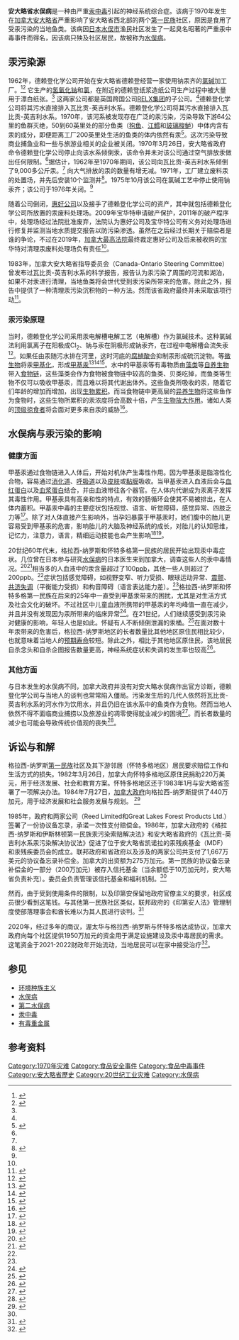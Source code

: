 {{Medical}}
'''安大略省水俣病'''是一种由严重[[汞中毒|汞中毒]]引起的神经系统综合症。该病于1970年发生在[[加拿大|加拿大]][[安大略省|安大略省]]严重影响了安大略省西北部的两个[[第一民族|第一民族]]社区，原因是食用了受汞污染的当地鱼类。该病因[[日本|日本]][[水俣市|水俣市]]渔民社区发生了一起臭名昭著的严重汞中毒事件而得名，因该病只殃及社区居民，故被称为[[水俣病|水俣病]]。

== 汞污染源 ==
1962年，德赖登化学公司开始在安大略省德赖登经营一家使用钠汞齐的[[氯碱法|氯碱]]加工厂。<ref name="itri">{{cite journal|author1=D'ltri, P A  |author2=D'ltri, F M | title=Mercury contamination: A human tragedy | journal=Environmental Management | volume=2 | issue=1 | pages=3–16 |date=January 1978 | issn=1432-1009 | doi=10.1007/BF01866442}}</ref><ref name="mcdonald">{{cite journal | author=McDonald, A | title=Indigenous peoples' vulnerabilities exposed: Lessons learned from Canada's Minamata incident: An Environmental analysis based on the case study of methyl-mercury pollution in northwestern Ontario, Canada | book-title=JACS Conference 2007 | publisher=Japanese Association for Canadian Studies | url=http://jacs.jp/AnnualConf2007/JACS2007/JACS2007resume/20070923mcdonald-e.pdf | format=PDF | access-date=2007-12-14 | archive-url=https://web.archive.org/web/20071014080420/http://www.jacs.jp/AnnualConf2007/JACS2007/JACS2007resume/20070923mcdonald-e.pdf | archive-date=2007-10-14 | dead-url=no }}</ref> 它生产的[[氢氧化钠|氢氧化钠]]和[[氯|氯]]，在附近的德赖登纸浆造纸公司生产过程中被大量用于漂白纸张。<ref name="itri"/>  这两家公司都是英国跨国公司[[RELX集团|RELX集团]]的子公司。<ref name="itri"/>德赖登化学公司将其污水直接排入瓦比贡-英吉利水系。德赖登化学公司将其污水直接排入瓦比贡-英吉利水系。1970年，该河系被发现存在广泛的汞污染，污染导致下游64公里的鱼群灭绝，50到60英里处的部分鱼类（[[狗鱼|狗鱼]]、[[江鳕|江鳕]]和[[玻璃梭鲈|玻璃梭鲈]]）中体内含有汞的成分，即便距离工厂200英里处生活的鱼类的体内依然有汞<ref>{{cite journal |author1=Norvald Fimreite |author2=Lincoln M. Reynolds |title=Mercury Contamination of Fish in Northwestern Ontario |journal=The Journal of Wildlife Management |date=1973 |volume=37 |issue=01 |doi=10.2307/3799739 |pages=62-68}}</ref>。这次污染导致商业捕鱼业和一些与旅游业相关的企业被关闭。1970年3月26日，安大略省政府命令德赖登化学公司停止向该水系倾倒汞，该命令并未对该公司通过空气排放汞做出任何限制。<ref name="mcdonald"/>据估计，1962年至1970年期间，该公司向瓦比贡-英吉利水系倾倒了9,000多公斤汞。<ref name="mcdonald"/> 向大气排放的汞的数量有增无减。1971年，工厂建立废料汞的处置场，并先后安装10个监测井<ref name="裁定">{{cite web |title=Supreme Court rules companies are responsible for cleanup of Grassy Narrows site |url=https://globalnews.ca/news/6262595/supreme-court-grassy-narrows-mercury-cleanup/ |website=Global News |accessdate=2021-02-04 |archive-date=2021-01-16 |archive-url=https://web.archive.org/web/20210116062125/https://globalnews.ca/news/6262595/supreme-court-grassy-narrows-mercury-cleanup/ |dead-url=no }}</ref>。1975年10月该公司在氯碱工艺中停止使用钠汞齐；该公司于1976年关闭。<ref name="mcdonald"/>

随着公司倒闭，[[惠好公司|惠好公司]]以及{{link-en|宝华特|bowater}}接手了德赖登化学公司的资产，其中就包括德赖登化学公司所放置的汞废料处理场。2009年宝华特申请破产保护，2011年的破产程序中，处理场经过法院批准废弃，法院认为惠好公司及宝华特公司有义务对处理场进行修复并监测当地水质提交报告以防污染渗透。虽然在之后经过长期关于赔偿者是谁的争论，不过在2019年，[[加拿大最高法院|加拿大最高法院]]最终裁定惠好公司及后来被{{link-en|坚毅林产品公司|Resolute Forest Products}}收购的宝华特对清理汞废料处理场负有责任<ref name="裁定"/>。

1983年，加拿大安大略省指导委员会（Canada-Ontario Steering Committee）曾发布过瓦比贡-英吉利水系的科学报告，报告认为汞污染了周围的河流和湖泊，如果不对汞进行清理，当地鱼类将会世代受到汞污染所带来的危害。除此之外，报告中提供了一种清理汞污染沉积物的一种方法。然而该省政府最终并未采取该项行动<ref>{{cite web |author1=Jayme Poisson |author2=David Bruser |title=Province ignored minister's 1984 recommendation to clean up mercury in river near Grassy Narrows |url=https://www.thespec.com/news/ontario/2016/07/04/province-ignored-minister-s-1984-recommendation-to-clean-up-mercury-in-river-near-grassy-narrows.html |website=The Hamilton Spectator |date=2016-07-04 |accessdate=2021-02-04}}</ref>。

=== 汞污染原理 ===
当时，德赖登化学公司采用汞电解槽电解工艺（{{link-en|卡斯纳-凯耳纳法|Castner–Kellner process}}电解槽）作为氯碱技术。这种氯碱法利用氯离子在阳极成Cl<sub>2</sub>、钠与汞在阴极形成钠汞齐，在过程中电解槽会流失汞<ref>{{cite web |title=Manufacture of NaOH Caster Kellner’s Process |url=https://tyrocity.com/topic/manufacture-of-naoh-caster-kellners-process/ |website=Tyrocity |accessdate=2021-02-03 |archive-date=2020-11-30 |archive-url=https://web.archive.org/web/20201130235700/https://tyrocity.com/topic/manufacture-of-naoh-caster-kellners-process/ |dead-url=no }}</ref>。如果任由汞随污水排在河里，这时河底的[[腐植酸|腐植酸]]会抑制汞形成硫沉淀物。{{link-en|硫酸还原细菌|Sulfate-reducing microorganism}}等[[微生物|微生物]]将汞[[甲基化|甲基化]]，形成[[甲基汞|甲基汞]]<ref>{{cite journal |author1=M. K. Hamdy |author2=O. R. Noyes |title=Formation of Methyl Mercury by Bacteria |journal=applied microbiology |date=1975 |volume=30 |issue=03 |pages=424–432}}</ref><ref>{{cite journal |author1=G. C. Compeau |author2=R. Bartha |title=Sulfate-Reducing Bacteria: Principal Methylators of Mercury in Anoxic Estuarine Sediment |journal=Applied and Environmental Microbiology |date=1985 |volume=50 |issue=02 |pages=498–502}}</ref><ref>{{cite journal |author1=Mitchell Berman |author2=Richard Bartha |title=Levels of chemical versus biological methylation of mercury in sediments |journal=Bulletin of Environmental Contamination and Toxicology |date=1986 |issue=36 |pages=401–404}}</ref>。水中的甲基汞等有毒物质由[[藻类|藻类]]等[[自养生物|自养生物]]带入[[食物链|食物链]]，这些藻类会作为食物被食物链中较高的鱼类、贝类吃掉，而鱼类等生物不仅可以吸收甲基汞，而且难以将其代谢出体外。这些鱼类所吸收的汞，随着它们年龄的增加而增加，出现[[生物累积|生物累积]]。而当食物链中更高层的[[异养生物|异养生物]]将这些鱼作为食物时，这些生物所累积的汞浓度将会高数十倍，产生[[生物放大作用|生物放大作用]]。诸如人类的[[顶级掠食者|顶级掠食者]]将会面对更多来自汞的威胁<ref>{{cite web |title=Mercury in the food chain |url=https://www.canada.ca/en/environment-climate-change/services/pollutants/mercury-environment/health-concerns/food-chain.html |website=Government of Canada |accessdate=2021-02-03 |archive-date=2021-01-15 |archive-url=https://web.archive.org/web/20210115215044/https://www.canada.ca/en/environment-climate-change/services/pollutants/mercury-environment/health-concerns/food-chain.html |dead-url=no }}</ref>。

== 水俣病与汞污染的影响 ==
=== 健康方面 ===
甲基汞通过食物链进入人体后，开始对机体产生毒性作用。因为甲基汞是脂溶性化合物，容易通过[[消化道|消化道]]、[[呼吸道|呼吸道]]以及[[皮肤|皮肤]]或[[黏膜|黏膜]]吸收。当甲基汞进入血液后会与[[血红蛋白|血红蛋白]]以及[[血浆蛋白|血浆蛋白]]结合，并由血液带往各个器官。在人体内代谢成为汞离子发挥其毒性作用。甲基汞具有高亲和性的特点，有效的肠循环会使其不易被排出，在人体内蓄积。甲基汞中毒的主要症状包括视觉、语言、听觉障碍，感觉异常、四肢乏力等<ref>{{cite journal |author1=李春英 |author2=邱炳源 |title=甲基汞的毒性作用 |journal=甲基汞的毒性作用 |date=2001 |volume=35 |issue=06 |pages=420-421}}</ref>。除了对人体直接产生影响外，当孕妇暴露于甲基汞时，她们腹中的胎儿更容易受到甲基汞的危害，影响胎儿的大脑及神经系统的成长，对胎儿的认知思维，记忆力，注意力，语言，精细运动技能也会产生影响<ref>{{cite web |title=Health Effects of Exposures to Mercury |url=https://www.epa.gov/mercury/health-effects-exposures-mercury |website=United States Environmental Protection Agency |accessdate=2021-02-04 |archive-date=2021-03-10 |archive-url=https://web.archive.org/web/20210310175609/https://www.epa.gov/mercury/health-effects-exposures-mercury |dead-url=no }}</ref><ref>{{cite journal |author1=Donna Mergler et al, |title=Methylmercury exposure and health effects in humans: a worldwide concern |journal=Ambio |date=2007 |volume=36 |issue=01 |pages=3-11 |doi=10.1579/0044-7447(2007)36[3:meahei]2.0.co;2}}</ref>。

20世纪60年代末，格拉西-纳罗斯和怀特多格第一民族的居民开始出现汞中毒症状。几位曾在日本参与研究[[水俣病|水俣病]]的日本医生来到加拿大，调查这些人的汞中毒情况。<ref name="qcnc">{{cite book | title=Mercury Poisoning | publisher=Quaker Committee for Native Concerns, Toronto, Canada | volume=CX16 | year=1976 | url=http://www.connexions.org/CxLibrary/CX16.htm | access-date=2007-12-14 | archive-date=2017-03-05 | archive-url=https://web.archive.org/web/20170305104956/http://www.connexions.org/CxLibrary/CX16.htm | dead-url=no }}</ref><ref name="harada">{{cite journal|author=Harada, M, Fujino, T, Akagi, T, and Nishigaki, S | title=Epidemiological and clinical study and historical background of mercury pollution on Indian Reservations in Northwestern Ontario, Canada | journal=Bulletin of the Institute of Constitutional Medicine, [[Kumamoto_University|Kumamoto University]], [[Kumamoto,_Japan|Kumamoto, Japan]] | volume=26 | pages=169–184}}</ref>相当多的人血液中的汞含量超过了100[[ppb|ppb]]，其他一些人则超过了200ppb。<ref name="harada"/>症状包括感觉障碍，如视野变窄、听力受损、眼球运动异常、[[震颤|震颤]]、[[共济失调|共济失调]]（平衡能力受损）和构音障碍（语言表达能力差）。<ref name="harada"/>格拉西-纳罗斯和怀特多格第一民族在后来的25年中一直受到甲基汞带来的困扰，尤其是对生活方式及社会文化的破坏。不过社区中儿童血液所携带的甲基汞的年均峰值一直在减少，并且并没有发现因为汞所带来的临床异常<ref>{{cite journal |author1=Brian Wheatley |author2=Sylvain Paradis |author3=Maryse Lassonde |author4=Marie-France Giguere |author5=Serge Tanguay |title=Exposure Patterns and Long Term Sequelae on Adults and Children in Two Canadian Indigenous Communities Exposed to Methylmercury |url=https://archive.org/details/sim_water-air-and-soil-pollution_1997-06_97_1-2/page/63 |journal=Water, Air, and Soil Pollution |date=1997 |volume=97 |pages=63–73 |doi=10.1023/A:1018311228405}}</ref>。在21世纪，人们继续感受到汞污染对健康的影响，年轻人也是如此。怀疑有人不断倾倒泄漏的汞桶。<ref name="NYT41917">{{cite news|author1=Susan Goldberg|title=The Town Where Mercury Still Rises|url=https://www.nytimes.com/2017/04/19/opinion/the-town-where-mercury-still-rises.html|access-date=April 19, 2017|work=The New York Times|date=April 19, 2017|archive-date=2021-02-04|archive-url=https://web.archive.org/web/20210204102152/https://www.nytimes.com/2017/04/19/opinion/the-town-where-mercury-still-rises.html|dead-url=no}}</ref>在面对数十年汞带来的危害后，格拉西-纳罗斯地区的长者数量比其他地区原住民相比较少，也就意味着当地人的[[预期寿命|预期寿命]]较短。除此之外，相比于其他地区原住民，该地居民自杀念头和自杀企图报告数量更高，神经系统症状和失调的发生率也较高<ref>{{cite web |author1=Jayme Poisson |author2=David Bruser |title=Landmark study reveals ‘clear evidence’ of mercury’s toll on health in Grassy Narrows |url=https://www.thestar.com/news/investigations/2018/05/24/landmark-study-reveals-clear-evidence-of-mercurys-toll-on-health-in-grassy-narrows.html |website=Toronto Star |accessdate=2021-02-04 |archive-date=2021-02-13 |archive-url=https://web.archive.org/web/20210213011533/https://www.thestar.com/news/investigations/2018/05/24/landmark-study-reveals-clear-evidence-of-mercurys-toll-on-health-in-grassy-narrows.html |dead-url=no }}</ref>。

=== 其他方面 ===
与日本发生的水俣病不同，加拿大政府并没有对安大略水俣病作出官方诊断，德赖登化学公司与当地人的谈判也常常陷入僵局。污染发生后的几代人依然将瓦比贡-英吉利水系的河水作为饮用水，并且仍旧在该水系中的鱼类作为食物。然而当地人依然不得不面临商业捕捞以及旅游业的凋零使得就业减少的困境<ref>{{cite journal |author1=Adam Mosa |author2=Jacalyn Duffin |title=The interwoven history of mercury poisoning in Ontario and Japan |journal=Canadian Medical Association Journal |date=2017 |volume=189 |issue=05 |pages=E213–E215 |doi=10.1503/cmaj.160943}}</ref>。而长者数量的减少也可能会导致传统价值观的丧失<ref>{{cite web |author1=SHELBY GILSON |title=‘My Ears Keep Ringing All the Time’: Mercury Poisoning Among Grassy Narrows First Nation |url=https://pulitzercenter.org/reporting/my-ears-keep-ringing-all-time-mercury-poisoning-among-grassy-narrows-first-nation |website=Pulitzer Center |accessdate=2021-02-04 |archive-date=2020-11-01 |archive-url=https://web.archive.org/web/20201101072345/https://pulitzercenter.org/reporting/my-ears-keep-ringing-all-time-mercury-poisoning-among-grassy-narrows-first-nation |dead-url=no }}</ref>。

== 诉讼与和解 ==
格拉西-纳罗斯[[第一民族|第一民族]]社区及其下游邻居{{link-en|瓦巴辛蒙独立国|Wabaseemoong Independent Nations}}（怀特多格地区）居民要求赔偿工作和生活方式的损失。1982年3月26日，加拿大向怀特多格地区原住民捐助220万美元，用于经济发展、社会和教育方案。怀特多格地区还于1983年1月与安大略省签署了一项解决办法。1984年7月27日，[[加拿大政府|加拿大政府]]向格拉西-纳罗斯提供了440万加元，用于经济发展和社会服务发展与规划。
<ref name="inac">{{Cite web |url=http://www.ainc-inac.gc.ca/on/ewr_e.html |title=Ontario Region - Information Sheets - English-Wabigoon River Mercury Compensation - Indian and Northern Affairs Canada<!-- Bot generated title --> |access-date=2007-10-25 |archive-url=https://web.archive.org/web/20080311015530/http://www.ainc-inac.gc.ca/on/ewr_e.html |archive-date=2008-03-11 |dead-url=yes }}</ref>

1985年，政府和两家公司（Reed Limited和Great Lakes Forest Products Ltd.）签署了一份协议备忘录，承诺一次性支付赔偿金。1986年，加拿大政府的《格拉西-纳罗斯和伊斯林顿第一民族汞污染索赔解决法》和安大略省政府的《瓦比贡-英吉利水系汞污染解决协议法》促进了位于安大略省凯诺拉的汞残疾基金（MDF）和汞残疾委员会的成立。联邦政府和省政府以及涉及的两家公司共支付了1,667万美元的协议备忘录补偿金。加拿大的出资额为275万加元。第一民族的协议备忘录补偿金的一部分（200万加元）被存入信托基金（当余额低于10万加元时，安大略省负责补充）。委员会负责管理该信托基金和福利机制。<ref name="inac"/>

然而，由于受到使用条件的限制，以及印第安保留地政府官僚主义的要求，社区成员很少看到这笔钱。与其他第一民族社区类似，联邦政府的《印第安人法》管理制度使部落理事会和酋长难以为其人民进行谈判。<ref>{{Cite web |url=http://newsocialist.org/newsite/index.php?id=239 |title=New Socialist: Grassy Narrows: History of the fight<!-- Bot generated title --> |access-date=2007-10-25 |archive-url=https://web.archive.org/web/20080316151257/http://newsocialist.org/newsite/index.php?id=239 |archive-date=2008-03-16 |dead-url=yes }}</ref>

2020年，经过多年的商议，渥太华与格拉西-纳罗斯与怀特多格达成协议，加拿大政府向每个社区提供1950万加元的资金用于满足设施建设及汞中毒居民的需求。这笔资金于2021-2022财政年开始流动，当地居民可以在家中接受治疗<ref>{{cite web |author1=MAAN ALHMIDI |title=Grassy Narrows First Nations chief hails more funding for mercury treatment centre |url=https://www.theglobeandmail.com/canada/article-grassy-narrows-first-nations-chief-hails-more-funding-for-mercury-2/ |website=The Globe and Mail |accessdate=2021-02-04 |archive-date=2020-12-10 |archive-url=https://web.archive.org/web/20201210045401/https://www.theglobeandmail.com/canada/article-grassy-narrows-first-nations-chief-hails-more-funding-for-mercury-2/ |dead-url=no }}</ref>。

== 参见 ==
*[[环境种族主义|环境种族主义]]
*[[水俣病|水俣病]]
*[[第二水俣病|第二水俣病]]
*[[汞中毒|汞中毒]]
*[[有毒重金属|有毒重金属]]

== 参考资料 ==
{{Reflist|30em}}

{{水俣病}}
[[Category:1970年灾难|Category:1970年灾难]]
[[Category:食品安全事件|Category:食品安全事件]]
[[Category:食品中毒事件|Category:食品中毒事件]]
[[Category:安大略省歷史|Category:安大略省歷史]]
[[Category:20世纪工业灾难|Category:20世纪工业灾难]]
[[Category:水俣病|Category:水俣病]]